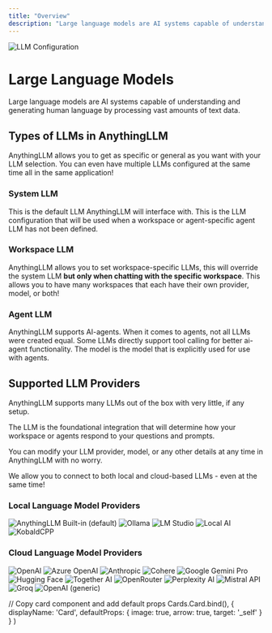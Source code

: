 ```yaml
---
title: "Overview"
description: "Large language models are AI systems capable of understanding and generating human language by processing vast amounts of text data."
---
```



<Image
  src="/images/anythingllm-setup/llm-configuration/header-image.png" 
  height={1080} 
  width={1920} 
  quality={100}
  alt="LLM Configuration"
/>


# Large Language Models

Large language models are AI systems capable of understanding and generating human language by processing vast amounts of text data.


## Types of LLMs in AnythingLLM

AnythingLLM allows you to get as specific or general as you want with your LLM selection. You can even have multiple LLMs configured at the same time all in the same application!


### System LLM

This is the default LLM AnythingLLM will interface with. This is the LLM configuration that will be used when a workspace or agent-specific agent LLM has not been defined.


### Workspace LLM

AnythingLLM allows you to set workspace-specific LLMs, this will override the system LLM **but only when chatting with the specific workspace**. This allows you to have many workspaces that each have their own provider, model, or both!


### Agent LLM

AnythingLLM supports AI-agents. When it comes to agents, not all LLMs were created equal. Some LLMs directly support tool calling for better ai-agent functionality. The model is the model that is explicitly used for use with agents.



## Supported LLM Providers

AnythingLLM supports many LLMs out of the box with very little, if any setup. 

The LLM is the foundational integration that will determine how your workspace or agents respond to your questions and prompts.

You can modify your LLM provider, model, or any other details at any time in AnythingLLM with no worry. 

We allow you to connect to both local and cloud-based LLMs - even at the same time!


### Local Language Model Providers

<Cards>
  <Card title="Built-in (default)" href="local/built-in"> 
    <Image
      src="/images/anythingllm-setup/llm-configuration/local/built-in/header-image.png" 
      height={1080} 
      width={1920} 
      quality={100}
      alt="AnythingLLM Built-in (default)"
    />
  </Card>

  <Card title="Ollama" href="local/ollama"> 
    <Image
      src="/images/anythingllm-setup/llm-configuration/local/ollama/header-image.png" 
      height={1080} 
      width={1920} 
      quality={100}
      alt="Ollama"
    />
  </Card>

  <Card title="LM Studio" href="local/lmstudio"> 
    <Image
      src="/images/anythingllm-setup/llm-configuration/local/lmstudio/header-image.png" 
      height={1080} 
      width={1920}
      quality={100} 
      alt="LM Studio"
    />
  </Card>

  <Card title="Local AI" href="local/localai"> 
    <Image
      src="/images/anythingllm-setup/llm-configuration/local/localai/header-image.png" 
      height={1080} 
      width={1920} 
      quality={100}
      alt="Local AI"
    />
  </Card> 

  <Card title="KobaldCPP" href="local/kobaldcpp"> 
    <Image
      src="/images/anythingllm-setup/llm-configuration/local/kobaldcpp/header-image.png" 
      height={1080} 
      width={1920} 
      quality={100}
      alt="KobaldCPP"
    />
  </Card> 
</Cards>



### Cloud Language Model Providers

<Cards>
  <Card title="OpenAI" href="cloud/openai"> 
    <Image
      src="/images/anythingllm-setup/llm-configuration/cloud/openai/header-image.png" 
      height={1080} 
      width={1920} 
      quality={100}
      alt="OpenAI"
    />
  </Card>

  <Card title="Azure OpenAI" href="cloud/azure-openai"> 
    <Image
      src="/images/anythingllm-setup/llm-configuration/cloud/azure-openai/header-image.png" 
      height={1080} 
      width={1920} 
      quality={100}
      alt="Azure OpenAI"
    />
  </Card> 

  <Card title="Anthropic" href="cloud/anthropic"> 
    <Image
      src="/images/anythingllm-setup/llm-configuration/cloud/anthropic/header-image.png" 
      height={1080} 
      width={1920} 
      quality={100}
      alt="Anthropic"
    />
  </Card>

  <Card title="Cohere" href="cloud/cohere"> 
    <Image
      src="/images/anythingllm-setup/llm-configuration/cloud/cohere/header-image.png" 
      height={1080} 
      width={1920} 
      quality={100}
      alt="Cohere"
    />
  </Card>

  <Card title="Google Gemini Pro" href="cloud/google-gemini"> 
    <Image
      src="/images/anythingllm-setup/llm-configuration/cloud/google-gemini/header-image.png" 
      height={1080} 
      width={1920} 
      quality={100}
      alt="Google Gemini Pro"
    />
  </Card>

  <Card title="Hugging Face" href="cloud/huggingface"> 
    <Image
      src="/images/anythingllm-setup/llm-configuration/cloud/hugging-face/header-image.png" 
      height={1080} 
      width={1920} 
      quality={100}
      alt="Hugging Face"
    />
  </Card>

  <Card title="Together AI" href="cloud/together-ai"> 
    <Image
      src="/images/anythingllm-setup/llm-configuration/cloud/together-ai/header-image.png" 
      height={1080} 
      width={1920} 
      quality={100}
      alt="Together AI"
    />
  </Card> 

  <Card title="OpenRouter" href="cloud/openrouter"> 
    <Image
      src="/images/anythingllm-setup/llm-configuration/cloud/openrouter/header-image.png" 
      height={1080} 
      width={1920} 
      quality={100}
      alt="OpenRouter"
    />
  </Card>

  <Card title="Perplexity AI" href="cloud/perplexity-ai"> 
    <Image
      src="/images/anythingllm-setup/llm-configuration/cloud/perplexity-ai/header-image.png" 
      height={1080} 
      width={1920} 
      quality={100}
      alt="Perplexity AI"
    />
  </Card>

  <Card title="Mistral API" href="cloud/mistral-ai"> 
    <Image
      src="/images/anythingllm-setup/llm-configuration/cloud/mistral-ai/header-image.png" 
      height={1080} 
      width={1920} 
      quality={100}
      alt="Mistral API"
    />
  </Card> 

  <Card title="Groq" href="cloud.groq"> 
    <Image
      src="/images/anythingllm-setup/llm-configuration/cloud/groq/header-image.png" 
      height={1080} 
      width={1920} 
      quality={100}
      alt="Groq"
    />
  </Card>

  <Card title="OpenAI (generic)" href="cloud/openai-generic"> 
    <Image
      src="/images/anythingllm-setup/llm-configuration/cloud/openai-generic/header-image.png" 
      height={1080} 
      width={1920} 
      quality={100}
      alt="OpenAI (generic)"
    />
  </Card>
</Cards>


  // Copy card component and add default props
  Cards.Card.bind(),
  {
    displayName: 'Card',
    defaultProps: {
      image: true,
      arrow: true,
      target: '_self'
    }
  }
)

<style global jsx>{`
  img {
    aspect-ratio: 16/9;
    object-fit: cover;
  }
`}</style>